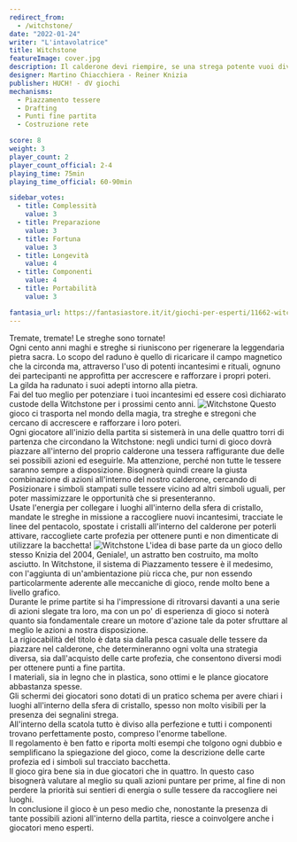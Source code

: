 ```yaml
---
redirect_from:
  - /witchstone/
date: "2022-01-24"
writer: "L'intavolatrice"
title: Witchstone
featureImage: cover.jpg
description: Il calderone devi riempire, se una strega potente vuoi divenire.
designer: Martino Chiacchiera - Reiner Knizia
publisher: HUCH! - dV giochi
mechanisms:
  - Piazzamento tessere
  - Drafting
  - Punti fine partita
  - Costruzione rete

score: 8
weight: 3
player_count: 2
player_count_official: 2-4
playing_time: 75min
playing_time_official: 60-90min

sidebar_votes:
  - title: Complessità
    value: 3
  - title: Preparazione
    value: 3
  - title: Fortuna
    value: 3
  - title: Longevità
    value: 4
  - title: Componenti
    value: 4
  - title: Portabilità
    value: 3

fantasia_url: https://fantasiastore.it/it/giochi-per-esperti/11662-witchstone.html
---
```


<Setting>
  Tremate, tremate! Le streghe sono tornate!
  <br />
  Ogni cento anni maghi e streghe si riuniscono per rigenerare la leggendaria
  pietra sacra. Lo scopo del raduno è quello di ricaricare il campo magnetico
  che la circonda ma, attraverso l'uso di potenti incantesimi e rituali, ognuno
  dei partecipanti ne approfitta per accrescere e rafforzare i propri poteri.
  <br />
  La gilda ha radunato i suoi adepti intorno alla pietra.
  <br />
  Fai del tuo meglio per potenziare i tuoi incantesimi ed essere così dichiarato
  custode della Witchstone per i prossimi cento anni.
</Setting>

<img src="./game1.jpg" alt="Witchstone" />

<Rules>
  Questo gioco ci trasporta nel mondo della magia, tra streghe e stregoni che
  cercano di accrescere e rafforzare i loro poteri.
  <br />
  Ogni giocatore all'inizio della partita si sistemerà in una delle quattro
  torri di partenza che circondano la Witchstone: negli undici turni di gioco
  dovrà piazzare all'interno del proprio calderone una tessera raffigurante due
  delle sei possibili azioni ed eseguirle. Ma attenzione, perché non tutte le
  tessere saranno sempre a disposizione. Bisognerà quindi creare la giusta
  combinazione di azioni all'interno del nostro calderone, cercando di
  Posizionare i simboli stampati sulle tessere vicino ad altri simboli uguali,
  per poter massimizzare le opportunità che si presenteranno.
  <br />
  Usate l'energia per collegare i luoghi all'interno della sfera di cristallo,
  mandate le streghe in missione a raccogliere nuovi incantesimi, tracciate le
  linee del pentacolo, spostate i cristalli all'interno del calderone per
  poterli attivare, raccogliete carte profezia per ottenere punti e non
  dimenticate di utilizzare la bacchetta!
</Rules>

<img src="./game2.jpg" alt="Witchstone" />

<Feedback>
  L'idea di base parte da un gioco dello stesso Knizia del 2004, Geniale!, un
  astratto ben costruito, ma molto asciutto. In Witchstone, il sistema di
  Piazzamento tessere è il medesimo, con l'aggiunta di un'ambientazione più
  ricca che, pur non essendo particolarmente aderente alle meccaniche di gioco,
  rende molto bene a livello grafico.
  <br />
  Durante le prime partite si ha l'impressione di ritrovarsi davanti a una serie
  di azioni slegate tra loro, ma con un po' di esperienza di gioco si noterà
  quanto sia fondamentale creare un motore d'azione tale da poter sfruttare al
  meglio le azioni a nostra disposizione. <br />
  La rigiocabilità del titolo è data sia dalla pesca casuale delle tessere da piazzare
  nel calderone, che determineranno ogni volta una strategia diversa, sia dall'acquisto
  delle carte profezia, che consentono diversi modi per ottenere punti a fine partita.
  <br />
  I materiali, sia in legno che in plastica, sono ottimi e le plance giocatore abbastanza
  spesse.
  <br />
  Gli schermi dei giocatori sono dotati di un pratico schema per avere chiari i luoghi
  all'interno della sfera di cristallo, spesso non molto visibili per la presenza
  dei segnalini strega.
  <br />
  All'interno della scatola tutto è diviso alla perfezione e tutti i componenti trovano
  perfettamente posto, compreso l'enorme tabellone.
  <br />
  Il regolamento è ben fatto e riporta molti esempi che tolgono ogni dubbio e semplificano
  la spiegazione del gioco, come la descrizione delle carte profezia ed i simboli
  sul tracciato bacchetta.
  <br />
  Il gioco gira bene sia in due giocatori che in quattro. In questo caso bisognerà
  valutare al meglio su quali azioni puntare per prime, al fine di non perdere la
  priorità sui sentieri di energia o sulle tessere da raccogliere nei luoghi.
  <br />
  In conclusione il gioco è un peso medio che, nonostante la presenza di tante possibili
  azioni all'interno della partita, riesce a coinvolgere anche i giocatori meno esperti.
</Feedback>

<Instagram id="CZG3UTWFSKZ" />
